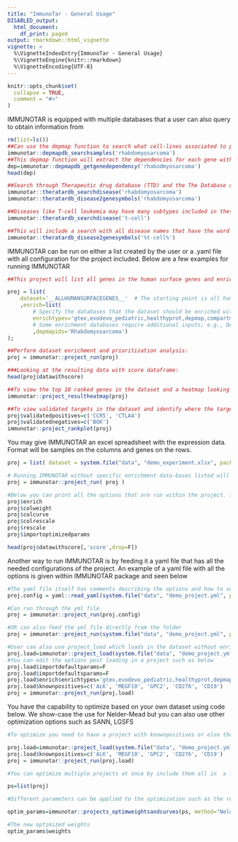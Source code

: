 ```yaml
---
title: "ImmunoTar - General Usage"
DISABLED_output:
  html_document:
    df_print: paged
output: rmarkdown::html_vignette
vignette: >
  %\VignetteIndexEntry{ImmunoTar - General Usage}
  %\VignetteEngine{knitr::rmarkdown}
  %\VignetteEncoding{UTF-8}
---
```




```r
knitr::opts_chunk$set(
  collapse = TRUE,
  comment = "#>"
)
```

IMMUNOTAR is equipped with multiple databases that a user can also query to obtain information from

```r
rm(list=ls())
##Can use the depmap function to search what cell-lines associated to phenotype is found in depmap 
immunotar::depmapdb_searchsamples('rhabdomyosarcoma')
##This depmap function will extract the dependencies for each gene within each of the cell lines in the queried phenotype. The cell-line is the "depmapid" column and the name is extracted from the function about  
dep=immunotar::depmapdb_getgenedependency('rhabodmyosarcoma')
head(dep)

##Search through Therapeutic drug database (TTD) and the The Database of Antibody-drug Conjugates (ADC-db) on diseases that are included and get the exact name of the disease to query further 
immunotar::theratardb_searchdisease('rhabdomyosarcoma')
immunotar::theratardb_disease2genesymbols('rhabdomyosarcoma')

##Diseases like T-cell leukemia may have many subtypes included in these databases so we recommend searching through what is included and how it is referred to if you plan to include in your dataset
immunotar::theratardb_searchdisease('t-cell')

##This will include a search with all disease names that have the word t-cell in it. 
immunotar::theratardb_disease2genesymbols('%t-cell%')


```

IMMUNOTAR can be run on either a list created by the user or a .yaml file with all configuration for the project included. Below are a few examples for running IMMUNOTAR \n \n

```r
##This project will list all genes in the human surface genes and enriches with the databases listed under enrich. Enrichment with databases such as depmap will need an additional argument of depmapids to give immunotar a phenotype to query 

proj = list(
	dataset='__ALLHUMANSURFACEGENES__'  # The starting point is all human surface genes
	,enrich=list(
		# Specify the databases that the dataset should be enriched with:
		enrichtypes='gtex,evodevo_pediatric,healthyprot,depmap,compartments_sp,cirfess_spc'
		# Some enrichment databases require additional inputs; e.g., Depmap database requires a disease name:
		,depmapids='Rhabdomyosarcoma')
);

##Perform dataset enrichment and prioritization analysis:
proj = immunotar::project_run(proj)

###Looking at the resulting data with score dataframe:  
head(proj$datawithscore)

##To view the top 10 ranked genes in the dataset and a heatmap looking at the scaled values of the highest weighted features 
immunotar::project_resultheatmap(proj)

##To view validated targets in the dataset and identify where the targets are ranked using IMMUNOTAR, Add in the validated postives and negatives into the project to mark in the rank plot 
proj$validatedpositives=c('CCR5', 'CTLA4')
proj$validatednegatives=c('BOK')
immunotar::project_rankplot(proj)
```

You may give IMMUNOTAR an excel spreadsheet with the expression data. Format will be samples on the columns and genes on the rows.

    
```r
proj = list( dataset = system.file("data", "demo_experiment.xlsx", package="immunotar"))

# Running IMMUNOTAR without specific enrichment data-bases listed will enrich with the default databases: "gtex,evodevo_pediatric,healthyprot,compartments_sp,cirfess_spc,uniprot,opentargetsurface"
proj = immunotar::project_run( proj )

#Below you can print all the options that are run within the project. The project will run with optimized parameters by default. If you do not want to run with optimized parameters, feed in "importoptimizedparams=F" in the project_run command. 
proj$enrich
proj$colweight
proj$colcurve
proj$colrescale
proj$rescale
proj$importoptimizedparams

head(proj$datawithscore[,'score',drop=F])
```

Another way to run IMMUNOTAR is by feeding it a yaml file that has all the needed configurations of the project. An example of a yaml file with all the options is given within IMMUNOTAR package and seen below 



```r
#The yaml file itself has comments describing the options and how to set them. 
proj.config = yaml::read_yaml(system.file("data", "demo_project.yml", package="immunotar"))

#Can run through the yml file 
proj = immunotar::project_run(proj.config)

#OR can also feed the yml file directly from the folder 
proj = immunotar::project_run(system.file("data", "demo_project.yml", package="immunotar"))

#User can also use project_load which loads in the dataset without enriching with other databases. 
proj.load=immunotar::project_load(system.file("data", "demo_project.yml", package="immunotar"))
#You can edit the options post loading in a project such as below 
proj.load$importdefaultparams=F
proj.load$importdefaultsparams=F
proj.load$enrich$enrichtypes='gtex,evodevo_pediatric,healthyprot,depmap,compartments_sp,cirfess_spc'
proj.load$knownpositives=c('ALK', 'MEGF10', 'GPC2', 'CD276', 'CD19')
proj = immunotar::project_run(proj.load)

```

You have the capability to optimize based on your own dataset using code below. We show-case the use for Nelder-Mead but you can also use other optimization options such as SANN, LGSFS 


```r
#To optimize you need to have a project with knownpositives or else the optimization scheme will produce the same weights vector. By default the optimization only happens on the weight vector. 

proj.load=immunotar::project_load(system.file("data", "demo_project.yml", package="immunotar"))
proj.load$knownpositives=c('ALK', 'MEGF10', 'GPC2', 'CD276', 'CD19')
proj = immunotar::project_run(proj.load)

#You can optimize multiple projects at once by include them all in  a list. The input to the optimization function has to be a list, even if it just contains a single project. 

ps=list(proj)

#Different parameters can be applied to the optimization such as the relative tollerance to stop optimization, enforcing the sign of the original weight vector that is being optimized and the limits of the factor assigned (lower and upper). The trace function prints the progress of the optimization and the lockweights enables the user to ask the optimization algorithm to not alter the weights of certain parameters. This can be done by giving the lockweights a vector of parameter names

optim_params=immunotar::projects_optimweightsandcurves(ps, method="Nelder-Mead", reltol=0.001, enforcesign=T, lower=-3, upper=3, trace=0, lockweights='')

#The new optimized weights 
optim_params$weights


```